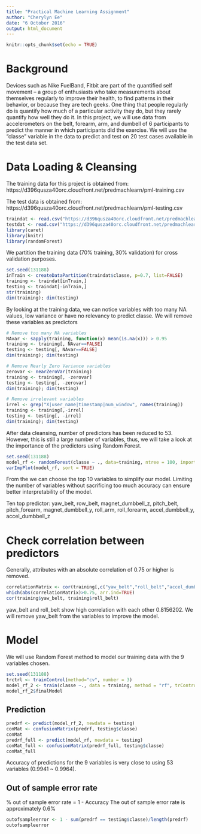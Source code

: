 ```yaml
---
title: "Practical Machine Learning Assignment"
author: "Cherylyn Ee"
date: "6 October 2016"
output: html_document
---
```


```r
knitr::opts_chunk$set(echo = TRUE)
```

# Background
Devices such as Nike FuelBand, Fitbit are part of the quantified self movement – a group of enthusiasts who take measurements about themselves regularly to improve their health, to find patterns in their behavior, or because they are tech geeks. One thing that people regularly do is quantify how much of a particular activity they do, but they rarely quantify how well they do it. In this project, we will use data from accelerometers on the belt, forearm, arm, and dumbell of 6 participants to predict the manner in which participants did the exercise. We will use the "classe" variable in the data to predict and test on 20 test cases available in the test data set.

# Data Loading & Cleansing
The training data for this project is obtained from:
https://d396qusza40orc.cloudfront.net/predmachlearn/pml-training.csv

The test data is obtained from:
https://d396qusza40orc.cloudfront.net/predmachlearn/pml-testing.csv

```r
traindat <- read.csv("https://d396qusza40orc.cloudfront.net/predmachlearn/pml-training.csv")
testdat <- read.csv("https://d396qusza40orc.cloudfront.net/predmachlearn/pml-testing.csv")
library(caret)
library(knitr)
library(randomForest)
```

We partition the training data (70% training, 30% validation) for cross validation purposes.

```r
set.seed(131188)
inTrain <- createDataPartition(traindat$classe, p=0.7, list=FALSE)
training <- traindat[inTrain,]
testing <- traindat[-inTrain,]
str(training)
dim(training); dim(testing)
```

By looking at the training data, we can notice variables with too many NA values, low variance or have no relevancy to predict classe. We will remove these variables as predictors

```r
# Remove too many NA variables
NAvar <- sapply(training, function(x) mean(is.na(x))) > 0.95
training <- training[, NAvar==FALSE]
testing <- testing[, NAvar==FALSE]
dim(training); dim(testing)

# Remove Nearly Zero Variance variables
zerovar <- nearZeroVar(training)
training <- training[, -zerovar]
testing <- testing[, -zerovar]
dim(training); dim(testing)

# Remove irrelevant variables
irrel <- grep("X|user_name|timestamp|num_window", names(training))
training <- training[,-irrel]
testing <- testing[, -irrel]
dim(training); dim(testing)
```

After data cleansing, number of predictors has been reduced to 53. However, this is still a large number of variables, thus, we will take a look at the importance of the predictors using Random Forest.

```r
set.seed(131188)
model_rf <- randomForest(classe ~ ., data=training, ntree = 100, importance = TRUE)
varImpPlot(model_rf, sort = TRUE)
```

From the we can choose the top 10 variables to simplify our model. Limiting the number of variables without sacrificing too much accuracy can ensure better interpretability of the model. 

Ten top predictor: yaw_belt, row_belt, magnet_dumbbell_z, pitch_belt, pitch_forearm, magnet_dumbbell_y, roll_arm, roll_forearm, accel_dumbbell_y, accel_dumbbell_z

# Check correlation between predictors
Generally, attributes with an absolute correlation of 0.75 or higher is removed.

```r
correlationMatrix <- cor(training[,c("yaw_belt","roll_belt","accel_dumbbell_z","pitch_belt","magnet_dumbbell_z","magnet_dumbbell_y","pitch_forearm","accel_dumbbell_y","roll_arm","roll_forearm")])
which(abs(correlationMatrix)>0.75, arr.ind=TRUE)
cor(training$yaw_belt, training$roll_belt)
```

yaw_belt and roll_belt show high correlation with each other 0.8156202. We will remove yaw_belt from the variables to improve the model.

# Model

We will use Random Forest method to model our training data with the 9 variables chosen. 

```r
set.seed(131188)
trctrl <- trainControl(method="cv", number = 3)
model_rf_2 <- train(classe ~., data = training, method = "rf", trControl=trctrl)
model_rf_2$finalModel
```

## Prediction
```r
predrf <- predict(model_rf_2, newdata = testing)
conMat <- confusionMatrix(predrf, testing$classe)
conMat
predrf_full <- predict(model_rf, newdata = testing)
conMat_full <- confusionMatrix(predrf_full, testing$classe)
conMat_full
```

Accuracy of predictions for the 9 variables is very close to using 53 variables (0.9941 ~ 0.9964).

## Out of sample error rate
% out of sample error rate = 1 - Accuracy
The out of sample error rate is approximately 0.6%
```r
outofsampleerror <- 1 - sum(predrf == testing$classe)/length(predrf)
outofsampleerror
```


